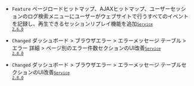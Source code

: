 - <code class="Feature">Feature</code> <span class="uitext">ページロードヒットマップ</span>、<span class="uitext">AJAXヒットマップ</span>、<span class="uitext">ユーザーセッションのログ検索</span>メニューにユーザーがウェブサイトで行うすべてのイベントを記録し、再生できる<span class="uitext">セッションリプレイ</span>機能を追加<code class='changelog-service'><a href="../release-notes/service/service-2_6_x"><code class='changelog-service'>Service 2.6.0​</code></a></code>

- <code class="Changed" type="1">Changed</code> <span class="uitext">ダッシュボード</span> &gt; <span class="uitext">ブラウザエラー</span> &gt; <span class="uitext">エラーメッセージ</span> <span class="uitext">テーブル</span> &gt; <span class="uitext">エラー</span> <span class="uitext">詳細</span> &gt; <span class="uitext">ページ別のエラー件数</span>セクションのUI改善<code class='changelog-service'><a href="../release-notes/service/service-2_8_x"><code class='changelog-service'>Service 2.8.0​</code></a></code>

- <code class="Changed" type="1">Changed</code> <span class="uitext">ダッシュボード</span> &gt; <span class="uitext">ブラウザエラー</span> &gt; <span class="uitext">エラーメッセージ</span> <span class="uitext">テーブル</span>セクションのUI改善<code class='changelog-service'><a href="../release-notes/service/service-2_8_x"><code class='changelog-service'>Service 2.8.0​</code></a></code>
